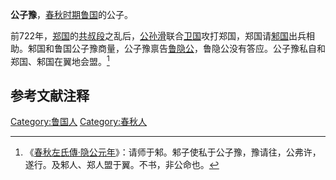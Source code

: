 {{模板:Infobox 先秦人物
|名称= 公子豫
|姓=[[姬姓|姬]]
|氏=
|名=豫
|字=
|别名=
|别字=
|谥号=
|时代=春秋
|国家=[[鲁国|鲁]] 
|身份=鲁国公子
|出生=
|逝世=
}}
'''公子豫'''，[[春秋时期|春秋时期]][[鲁国|鲁国]]的公子。

前722年，[[郑国|郑国]]的[[共叔段|共叔段]]之乱后，[[公孙滑|公孙滑]]联合[[卫国|卫国]]攻打郑国，郑国请[[邾国|邾国]]出兵相助。邾国和鲁国公子豫商量，公子豫禀告[[鲁隐公|鲁隐公]]，鲁隐公没有答应。公子豫私自和郑国、邾国在翼地会盟。<ref>《[[s:春秋左氏傳/隱公|春秋左氏傳·隐公元年]]》：请师于邾。邾子使私于公子豫，豫请往，公弗许，遂行。及邾人、郑人盟于翼。不书，非公命也。</ref>
==参考文献注释==
{{Reflist}}
[[Category:鲁国人|Category:鲁国人]]
[[Category:春秋人|Category:春秋人]]
{{春秋人物小作品}}